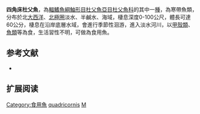 {{Speciesbox
| name = 四角床杜父魚
| image = Triglopsis quadricornis (Pieni).jpg
| image_width = 250px
| status = LC
| status_system = IUCN3.1
| genus = Myoxocephalus
| species = quadricornis
| authority = [[Linnaeus|Linnaeus]], 1758
| synonyms = *''Cottus quadricornis ,Linnaeus, 1758 ''
*''Myoxocephalus quadricornis quadricornis,Linnaeus, 1758''
*''Oncocottus quadricornis,Linnaeus, 1758''
*''Triglops quadricornis,Linnaeus, 1758''
*''Triglopsis quadricornis,Linnaeus, 1758''
*''Triglopsis quadricornis quadricorniis,Linnaeus, 1758''
*''Cottus hexacornis,Richardson, 1823''
*''Myoxocephalus quadricornis hexacornis,Richardson, 1823''
*''Oncocottus hexacornis,Richardson, 1823''
*''Onocottus hexacornis,Richardson, 1823''
}}
'''四角床杜父魚'''，為[[輻鰭魚綱|輻鰭魚綱]][[鮋形目|鮋形目]][[杜父魚亞目|杜父魚亞目]][[杜父魚科|杜父魚科]]的其中一[[種|種]]，為寒帶魚類，分布於北[[大西洋|大西洋]]、[[北極圈|北極圈]]淡水、半鹹水、海域，棲息深度0-100公尺，體長可達60公分，棲息在沿岸底層水域，會進行季節性洄游，進入淡水河川，以[[甲殼類|甲殼類]]、[[魚類|魚類]]等為食，生活習性不明，可做為食用魚。

==参考文献==
*{{FishBase_species|genus=Myoxocephalus|species=quadricornis|year=2014|month=5}}

== 扩展阅读 ==
{{refbegin}}
{{wikispecies-inline|Myoxocephalus quadricornis|四角床杜父魚}}
{{refend}}
{{Taxonbar|from=Q402751}}

[[Category:食用魚|Category:食用魚]]
[[Category:床杜父魚屬|quadricornis]]
[[Category:1758年描述的魚類|M]]


{{鮋形目小作品}}